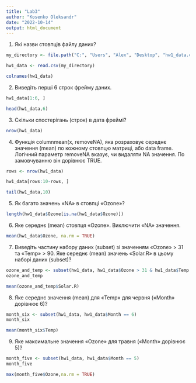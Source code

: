 ```yaml
---
title: "Lab3"
author: "Kosenko Oleksandr"
date: "2022-10-14"
output: html_document
---
```


1.  Які назви стовпців файлу даних?

```r
my_directory <- file.path("C:", "Users", "Alex", "Desktop", "hw1_data.csv")

hw1_data <- read.csv(my_directory)

colnames(hw1_data)
```

2.  Виведіть перші 6 строк фрейму даних.

```r
hw1_data[1:6, ]

head(hw1_data,6)
```

3.  Скільки спостерігань (строк) в дата фреймі?

```r
nrow(hw1_data)
```

4.  Функція columnmean(x, removeNA), яка розраховує середнє значення (mean) по кожному стовпцю матриці, або data frame. Логічний параметр removeNA вказує, чи видаляти NA значення. По замовчуванню він дорівнює TRUE.

```r
rows <- nrow(hw1_data)

hw1_data[rows:10-rows, ]

tail(hw1_data,10)
```

5.  Як багато значень «NA» в стовпці «Ozone»?

```r
length(hw1_data$Ozone[is.na(hw1_data$Ozone)])
```

6.  Яке середнє (mean) стовпця «Ozone». Виключити «NA» значення.

```r
mean(hw1_data$Ozone, na.rm = TRUE)
```

7.  Виведіть частину набору даних (subset) зі значенням «Ozone» \> 31 та «Temp» \> 90. Яке середнє (mean) значень «Solar.R» в цьому наборі даних (subset)?

```r
ozone_and_temp <- subset(hw1_data, hw1_data$Ozone > 31 & hw1_data$Temp > 90)
ozone_and_temp

mean(ozone_and_temp$Solar.R)
```

8.  Яке середнє значення (mean) для «Temp» для червня («Month» дорівнює 6)?

```r
month_six <- subset(hw1_data, hw1_data$Month == 6)
month_six

mean(month_six$Temp)
```

9. Яке максимальне значення «Ozone» для травня («Month» дорівнює 5)?

```r
month_five <- subset(hw1_data, hw1_data$Month == 5)
month_five

max(month_five$Ozone,na.rm = TRUE)
```
